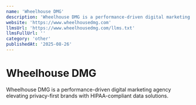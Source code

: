 ```yaml
---
name: 'Wheelhouse DMG'
description: 'Wheelhouse DMG is a performance-driven digital marketing agency elevating privacy-first brands with HIPAA-compliant data solutions.'
website: 'https://www.wheelhousedmg.com'
llmsUrl: 'https://www.wheelhousedmg.com/llms.txt'
llmsFullUrl: ''
category: 'other'
publishedAt: '2025-08-26'
---
```


# Wheelhouse DMG

Wheelhouse DMG is a performance-driven digital marketing agency elevating privacy-first brands with HIPAA-compliant data solutions.
